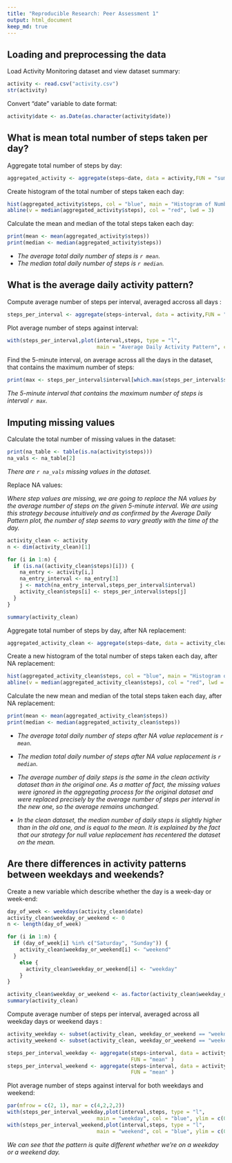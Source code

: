 ```yaml
---
title: "Reproducible Research: Peer Assessment 1"
output: html_document
keep_md: true
---
```


## Loading and preprocessing the data  
  
Load Activity Monitoring dataset and view dataset summary:  
```r
activity <- read.csv("activity.csv")
str(activity)
```

Convert "date" variable to date format:
```r
activity$date <- as.Date(as.character(activity$date))
```

## What is mean total number of steps taken per day?

Aggregate total number of steps by day:
```r
aggregated_activity <- aggregate(steps~date, data = activity,FUN = "sum" )
```

Create histogram of the total number of steps taken each day:
```r
hist(aggregated_activity$steps, col = "blue", main = "Histogram of Number of Daily Steps", xlab = "Number of steps per day", ylim = c(0,30))
abline(v = median(aggregated_activity$steps), col = "red", lwd = 3)
```

Calculate the mean and median of the total steps taken each day:
```r
print(mean <- mean(aggregated_activity$steps))
print(median <- median(aggregated_activity$steps))
```
- *The average total daily number of steps is `r mean`.*
- *The median total daily number of steps is `r median`.*

## What is the average daily activity pattern?

Compute average number of steps per interval, averaged accross all days :
```r
steps_per_interval <- aggregate(steps~interval, data = activity,FUN = "mean" )
```

Plot average number of steps against interval:  
```r
with(steps_per_interval,plot(interval,steps, type = "l", 
                             main = "Average Daily Activity Pattern", col = "blue"))
```

Find the 5-minute interval, on average across all the days in the dataset, that contains the maximum number of steps:  
```r
print(max <- steps_per_interval$interval[which.max(steps_per_interval$steps)])
```
  
*The 5-minute interval that contains the maximum number of steps is interval `r max `.*

## Imputing missing values

Calculate the total number of missing values in the dataset:
```r
print(na_table <- table(is.na(activity$steps)))
na_vals <- na_table[2]
```
*There are `r na_vals` missing values in the dataset.*

Replace NA values:  

*Where step values are missing, we are going to replace the NA values by the average number of steps on the given 5-minute interval. We are using this strategy because intuitively and as confirmed by the Average Daily Pattern plot, the number of step seems to vary greatly with the time of the day.* 

```r

activity_clean <- activity
n <- dim(activity_clean)[1]

for (i in 1:n) {
  if (is.na((activity_clean$steps)[i])) {
    na_entry <- activity[i,]
    na_entry_interval <- na_entry[3]
    j <- match(na_entry_interval,steps_per_interval$interval)
    activity_clean$steps[i] <- steps_per_interval$steps[j]
  }
}

summary(activity_clean)
```

Aggregate total number of steps by day, after NA replacement:
```r
aggregated_activity_clean <- aggregate(steps~date, data = activity_clean, FUN = "sum" )
```


Create a new histogram of the total number of steps taken each day, after NA replacement:
```r
hist(aggregated_activity_clean$steps, col = "blue", main = "Histogram of Number of Daily Steps (clean)", xlab = "Number of steps per day", ylim = c(0,30))
abline(v = median(aggregated_activity_clean$steps), col = "red", lwd = 3)
```

Calculate the new mean and median of the total steps taken each day, after NA replacement:
```r
print(mean <- mean(aggregated_activity_clean$steps))
print(median <- median(aggregated_activity_clean$steps))
```
- *The average total daily number of steps after NA value replacement is `r mean`.*
- *The median total daily number of steps after NA value replacement is `r median`.*  

- *The average number of daily steps is the same in the clean activity dataset than in the original one. As a matter of fact, the missing values were ignored in the aggregating process for the original dataset and were replaced precisely by the average number of steps per interval in the new one, so the average remains unchanged.*  

- *In the clean dataset, the median number of daily steps is slightly higher than in the old one, and is equal to the mean. It is explained by the fact that our strategy for null value replacement has recentered the dataset on the mean.*

## Are there differences in activity patterns between weekdays and weekends?

Create a new variable which describe whether the day is a week-day or week-end:

``` r

day_of_week <- weekdays(activity_clean$date)
activity_clean$weekday_or_weekend <- 0
n <- length(day_of_week)

for (i in 1:n) {
  if (day_of_week[i] %in% c("Saturday", "Sunday")) {
    activity_clean$weekday_or_weekend[i] <- "weekend"
  }
    else {
      activity_clean$weekday_or_weekend[i] <- "weekday"
    }
}

activity_clean$weekday_or_weekend <- as.factor(activity_clean$weekday_or_weekend)
summary(activity_clean)
```

Compute average number of steps per interval, averaged across all weekday days or weekend days :
```r

activity_weekday <- subset(activity_clean, weekday_or_weekend == "weekday")
activity_weekend <- subset(activity_clean, weekday_or_weekend == "weekend")

steps_per_interval_weekday <- aggregate(steps~interval, data = activity_weekday,
                                        FUN = "mean" )
steps_per_interval_weekend <- aggregate(steps~interval, data = activity_weekend,
                                        FUN = "mean" )
```

Plot average number of steps against interval for both weekdays and weekend:
``` r
par(mfrow = c(2, 1), mar = c(4,2,2,2))
with(steps_per_interval_weekday,plot(interval,steps, type = "l", 
                             main = "weekday", col = "blue", ylim = c(0,250)))
with(steps_per_interval_weekend,plot(interval,steps, type = "l", 
                             main = "weekend", col = "blue", ylim = c(0,250)))
```  


*We can see that the pattern is quite different whether we're on a weekday or a weekend day.*